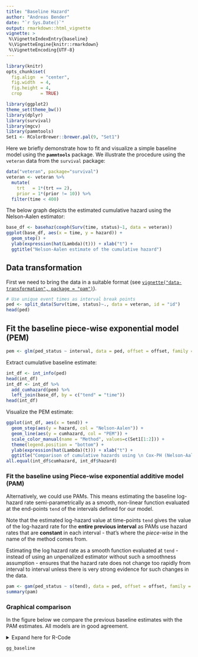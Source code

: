 ```yaml
---
title: "Baseline Hazard"
author: "Andreas Bender"
date: "`r Sys.Date()`"
output: rmarkdown::html_vignette
vignette: >
 %\VignetteIndexEntry{baseline}
 %\VignetteEngine{knitr::rmarkdown}
 %\VignetteEncoding{UTF-8}
---
```


```r
library(knitr)
opts_chunk$set(
  fig.align  = "center",
  fig.width  = 4,
  fig.height = 4,
  crop       = TRUE)
```


```r
library(ggplot2)
theme_set(theme_bw())
library(dplyr)
library(survival)
library(mgcv)
library(pammtools)
Set1 <- RColorBrewer::brewer.pal(9, "Set1")
```


Here we briefly demonstrate how to fit and visualize a simple
baseline model using the **`pammtools`** package.
We illustrate the procedure using the `veteran` data from the
`survival` package:

```r
data("veteran", package="survival")
veteran <- veteran %>%
  mutate(
    trt   = 1*(trt == 2),
    prior = 1*(prior != 10)) %>%
  filter(time < 400)
```

The below graph depicts the estimated cumulative hazard using the
Nelson-Aalen estimator:


```r
base_df <- basehaz(coxph(Surv(time, status)~1, data = veteran))
ggplot(base_df, aes(x = time, y = hazard)) +
  geom_step() +
  ylab(expression(hat(Lambda)(t))) + xlab("t") +
  ggtitle("Nelson-Aalen estimate of the cumulative hazard")
```


## Data transformation
First we need to bring the data in a suitable format
(see [`vignette("data-transformation", package = "pam")`](data-transformation.html)).

```r
# Use unique event times as interval break points
ped <- split_data(Surv(time, status)~., data = veteran, id = "id")
head(ped)
```

## Fit the baseline piece-wise exponential model (PEM)
```r
pem <- glm(ped_status ~ interval, data = ped, offset = offset, family = poisson())
```

Extract cumulative baseline estimate:

```r
int_df <- int_info(ped)
head(int_df)
int_df <- int_df %>%
  add_cumhazard(pem) %>%
  left_join(base_df, by = c("tend" = "time"))
head(int_df)
```

Visualize the PEM estimate:

```r
ggplot(int_df, aes(x = tend)) +
  geom_step(aes(y = hazard, col = "Nelson-Aalen")) +
  geom_line(aes(y = cumhazard, col = "PEM")) +
  scale_color_manual(name = "Method", values=c(Set1[1:2])) +
  theme(legend.position = "bottom") +
  ylab(expression(hat(Lambda)(t))) + xlab("t") +
  ggtitle("Comparison of cumulative hazards using \n Cox-PH (Nelson-Aalen) vs. PEM")
all.equal(int_df$cumhazard, int_df$hazard)
```

### Fit the baseline using Piece-wise exponential additive model (PAM)

Alternatively, we could use PAMs. This means estimating the baseline log-hazard
rate semi-parametrically as a smooth, non-linear function evaluated at the
end-points `tend` of the intervals defined for our model.

Note that the estimated log-hazard value at time-points `tend` gives the value
of the log-hazard rate for the **entire previous interval** as PAMs use hazard
rates that are **constant** in each interval - that's where the *piece-wise* in
the name of the method comes from.

Estimating the log hazard rate as a smooth function evaluated at `tend` -
instead of using an unpenalized estimator without such a smoothness assumption -
ensures that the hazard rate does not change too rapidly from interval to
interval unless there is very strong evidence for such changes in the data.

```r
pam <- gam(ped_status ~ s(tend), data = ped, offset = offset, family = poisson())
summary(pam)
```

### Graphical comparison

In the figure below we compare the previous baseline estimates with the
PAM estimates. All models are in good agreement.

<details>
  <summary>Expand here for R-Code</summary>

```r
int_df$pamhaz <- predict(pam, newdata = int_df, type = "response")
int_df <- int_df %>% mutate(pamch = cumsum(pamhaz * intlen))

gg_baseline <- ggplot(int_df, aes(x = tend)) +
  # geom_ribbon(aes(ymin=cumlower, ymax=cumupper), alpha=0.2) +
  geom_step(aes(y = hazard,    col = "Nelson-Aalen"), lty = 2) +
  geom_line(aes(y = cumhazard, col = "PEM")) +
  geom_line(aes(y = pamch,     col = "PAM")) +
  scale_color_manual(
    name   = "Method",
    values = c("PEM" = Set1[2],"PAM" = 1,"Nelson-Aalen" = Set1[1])) +
  theme(legend.position = "bottom") +
  ylab(expression(hat(Lambda)(t))) + xlab("t") +
  ggtitle(paste0("Comparison of cumulative hazards using\n",
    "Cox-PH (Nelson-Aalen) vs. PEM vs. PAM"))
```

</details>

```r
gg_baseline
```
